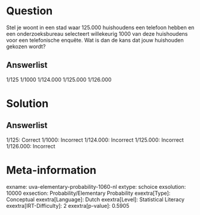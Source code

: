 Question
========

Stel je woont in een stad waar 125.000 huishoudens een telefoon hebben
en een onderzoeksbureau selecteert willekeurig 1000 van deze huishoudens
voor een telefonische enquête. Wat is dan de kans dat jouw huishouden
gekozen wordt?

Answerlist
----------

1/125
1/1000
1/124.000
1/125.000
1/126.000

Solution
========

Answerlist
----------

1/125: Correct
1/1000: Incorrect
1/124.000: Incorrect
1/125.000: Incorrect
1/126.000: Incorrect

Meta-information
================
exname: uva-elementary-probability-1060-nl
extype: schoice
exsolution: 10000
exsection: Probability/Elementary Probability
exextra[Type]: Conceptual
exextra[Language]: Dutch
exextra[Level]: Statistical Literacy
exextra[IRT-Difficulty]: 2
exextra[p-value]: 0.5905
